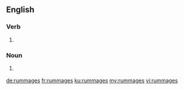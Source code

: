 ==English==

===Verb===
{{head|en|verb form}}

# {{en-third-person singular of|rummage}}

===Noun===
{{head|en|plural}}

# {{context|obsolete|lang=en}} {{plural of|rummage|lang=en}}

[[de:rummages]]
[[fr:rummages]]
[[ku:rummages]]
[[my:rummages]]
[[vi:rummages]]